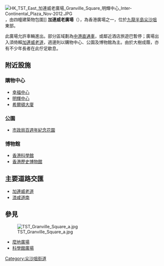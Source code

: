 {{Otheruses|subject=香港的一條街道|other=加拿大溫哥華的大廈|加連威老廣場 (加拿大)}}
{{Infobox Hong Kong Road
| 中文街道名稱 = 加連威老廣場
| 英文街道名稱 = Granville Square
| 圖片 = File:HK TST East 加連威老廣場 Granville Square carpark view 幸福中心 Energy Plaza n 明輝中心 Inter-Continental Plaza Nov-2012.JPG
| 圖片說明 = 加連威老廣場
| 路段總長度 = 0.11
| 車速限制 = 
| 行車線數量 = 
| 所在地區 = [[九龍|九龍]][[尖沙咀|尖沙咀]]東
| 起點 = [[尖沙咀|尖沙咀]][[加連威老道|加連威老道]]
| 終點 = [[尖沙咀|尖沙咀]]近[[明輝中心|明輝中心]]
| 通車日期 =
}}
[[File:HK_TST_East_加連威老廣場_Granville_Square_明輝中心_Inter-Continental_Plaza_Nov-2012.JPG|thumb]]，由四幢建築物包圍]]
'''加連威老廣場'''（{{lang-en|'''Granville Square'''}}），為香港廣場之一，位於[[九龍|九龍半島]][[尖沙咀|尖沙咀]]東部。

此廣場允許車輛進出。部分區域劃為[[中港直通車|中港直通車]]，或鄰近酒店旅遊巴暫停；廣場出入須倚賴[[加連威老道|加連威老道]]，週邊則以購物中心、公園及博物館為主。由於大樹成蔭，亦有不少年長者在此佇足歇息。

==附近設施==

===購物中心===
*[[幸福中心|幸福中心]]
*[[明輝中心|明輝中心]]
*[[希爾頓大廈|希爾頓大廈]]

===公園===
*[[市政局百週年紀念花園|市政局百週年紀念花園]]

===博物館===
*[[香港科學館|香港科學館]]
*[[香港歷史博物館|香港歷史博物館]]

==主要道路交匯==
{{commonscat|Granville Square, Hong Kong}}
*[[加連威老道|加連威老道]]
*[[漆咸道|漆咸道南]]

==參見==
[[File:TST_Granville_Square_a.jpg|right]]
*[[麼地廣場|麼地廣場]]
*[[科學館廣場|科學館廣場]]

{{香港廣場}}
{{HK-road-stub}}

[[Category:尖沙咀街道|Category:尖沙咀街道]]